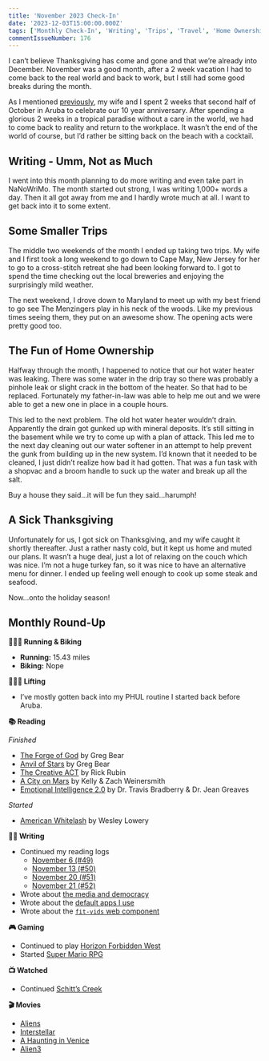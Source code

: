 ```yaml
---
title: 'November 2023 Check-In'
date: '2023-12-03T15:00:00.000Z'
tags: ['Monthly Check-In', 'Writing', 'Trips', 'Travel', 'Home Ownership']
commentIssueNumber: 176
---
```


I can’t believe Thanksgiving has come and gone and that we’re already into December. November was a good month, after a 2 week vacation I had to come back to the real world and back to work, but I still had some good breaks during the month.

As I mentioned [previously](https://kpwags.com/posts/2023/10/29/aruba), my wife and I spent 2 weeks that second half of October in Aruba to celebrate our 10 year anniversary. After spending a glorious 2 weeks in a tropical paradise without a care in the world, we had to come back to reality and return to the workplace. It wasn’t the end of the world of course, but I’d rather be sitting back on the beach with a cocktail.

## Writing - Umm, Not as Much

I went into this month planning to do more writing and even take part in NaNoWriMo. The month started out strong, I was writing 1,000+ words a day. Then it all got away from me and I hardly wrote much at all. I want to get back into it to some extent.

## Some Smaller Trips

The middle two weekends of the month I ended up taking two trips. My wife and I first took a long weekend to go down to Cape May, New Jersey for her to go to a cross-stitch retreat she had been looking forward to. I got to spend the time checking out the local breweries and enjoying the surprisingly mild weather.

The next weekend, I drove down to Maryland to meet up with my best friend to go see The Menzingers play in his neck of the woods. Like my previous times seeing them, they put on an awesome show. The opening acts were pretty good too.

## The Fun of Home Ownership

Halfway through the month, I happened to notice that our hot water heater was leaking. There was some water in the drip tray so there was probably a pinhole leak or slight crack in the bottom of the heater. So that had to be replaced. Fortunately my father-in-law was able to help me out and we were able to get a new one in place in a couple hours.

This led to the next problem. The old hot water heater wouldn’t drain. Apparently the drain got gunked up with mineral deposits. It’s still sitting in the basement while we try to come up with a plan of attack. This led me to the next day cleaning out our water softener in an attempt to help prevent the gunk from building up in the new system. I’d known that it needed to be cleaned, I just didn’t realize how bad it had gotten. That was a fun task with a shopvac and a broom handle to suck up the water and break up all the salt.

Buy a house they said…it will be fun they said…harumph!

## A Sick Thanksgiving

Unfortunately for us, I got sick on Thanksgiving, and my wife caught it shortly thereafter. Just a rather nasty cold, but it kept us home and muted our plans. It wasn’t a huge deal, just a lot of relaxing on the couch which was nice. I’m not a huge turkey fan, so it was nice to have an alternative menu for dinner. I ended up feeling well enough to cook up some steak and seafood.

Now…onto the holiday season!

## Monthly Round-Up

**🏃🏼‍♂️ Running & Biking**

* **Running:** 15.43 miles
* **Biking:** Nope

**🏋🏼‍♂️ Lifting**

* I’ve mostly gotten back into my PHUL routine I started back before Aruba.

**📚 Reading**

*Finished*
* [The Forge of God](https://bookshop.org/p/books/the-forge-of-god-greg-bear/7252312) by Greg Bear
* [Anvil of Stars](https://bookshop.org/p/books/anvil-of-stars-greg-bear/7252548) by Greg Bear
* [The Creative ACT](https://bookshop.org/p/books/the-creative-act-a-way-of-being-rick-rubin/18543579?ean=9780593652886) by Rick Rubin
* [A City on Mars](https://bookshop.org/p/books/a-city-on-mars-can-we-settle-space-should-we-settle-space-and-have-we-really-thought-this-through-zach-weinersmith/19777591?ean=9781984881724) by Kelly & Zach Weinersmith
* [Emotional Intelligence 2.0](https://bookshop.org/p/books/emotional-intelligence-2-0-with-access-code-travis-bradberry/1516289?ean=9780974320625) by Dr. Travis Bradberry & Dr. Jean Greaves

*Started*
* [American Whitelash](https://bookshop.org/p/books/whitelash-hope-and-horror-in-a-changing-america-wesley-lowery/17944198?ean=9780358393269) by Wesley Lowery

**✍🏻 Writing**

* Continued my reading logs
  * [November 6 \(\#49\)](https://kpwags.com/reading-log/49)
  * [November 13 \(\#50\)](https://kpwags.com/reading-log/50)
  * [November 20 \(\#51\)](https://kpwags.com/reading-log/51)
  * [November 21 \(\#52\)](https://kpwags.com/reading-log/52)
* Wrote about [the media and democracy](https://kpwags.com/posts/2023/11/21/the-media-and-protecting-democracy)
* Wrote about the [default apps I use](https://kpwags.com/posts/2023/11/27/default-apps)
* Wrote about the [`fit-vids` web component](https://kpwags.com/posts/2023/11/30/fitvids)

**🎮 Gaming**

* Continued to play [Horizon Forbidden West](https://www.playstation.com/en-us/games/horizon-forbidden-west/)
* Started [Super Mario RPG](https://www.nintendo.com/us/store/products/super-mario-rpg-switch/)

**📺 Watched**

* Continued [Schitt’s Creek](https://www.imdb.com/title/tt3526078/)

**🎬 Movies**

* [Aliens](https://www.imdb.com/title/tt0090605/)
* [Interstellar](https://www.imdb.com/title/tt0816692/)
* [A Haunting in Venice](https://www.imdb.com/title/tt22687790/)
* [Alien3](https://www.imdb.com/title/tt0103644/)
